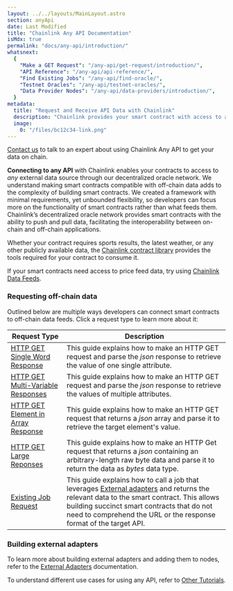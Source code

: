 ```yaml
---
layout: ../../layouts/MainLayout.astro
section: anyApi
date: Last Modified
title: "Chainlink Any API Documentation"
isMdx: true
permalink: "docs/any-api/introduction/"
whatsnext:
  {
    "Make a GET Request": "/any-api/get-request/introduction/",
    "API Reference": "/any-api/api-reference/",
    "Find Existing Jobs": "/any-api/find-oracle/",
    "Testnet Oracles": "/any-api/testnet-oracles/",
    "Data Provider Nodes": "/any-api/data-providers/introduction/",
  }
metadata:
  title: "Request and Receive API Data with Chainlink"
  description: "Chainlink provides your smart contract with access to any external API. Learn how to integration any API into your smart contract."
  image:
    0: "/files/bc12c34-link.png"
---
```



<Aside type="note" title="Talk to an expert">
  <a href="https://chain.link/contact?ref_id=AnyAPI">Contact us</a> to talk to an expert about using Chainlink Any API
  to get your data on chain.
</Aside>

**Connecting to any API** with Chainlink enables your contracts to access to _any_ external data source through our decentralized oracle network. We understand making smart contracts compatible with off-chain data adds to the complexity of building smart contracts. We created a framework with minimal requirements, yet unbounded flexibility, so developers can focus more on the functionality of smart contracts rather than what feeds them. Chainlink’s decentralized oracle network provides smart contracts with the ability to push and pull data, facilitating the interoperability between on-chain and off-chain applications.

Whether your contract requires sports results, the latest weather, or any other publicly available data, the [Chainlink contract library](https://github.com/smartcontractkit/chainlink/tree/master/contracts) provides the tools required for your contract to consume it.

<AnyApiCallout callout="prerequisites" />

<Aside type="note" title="Note on Price Feed Data">

If your smart contracts need access to price feed data, try using [Chainlink Data Feeds](/data-feeds/).

</Aside>

### Requesting off-chain data

Outlined below are multiple ways developers can connect smart contracts to off-chain data feeds. Click a request type to learn more about it:

| Request Type                                                                                 | Description                                                                                                                                                                                                                                                                                                         |
| -------------------------------------------------------------------------------------------- | ------------------------------------------------------------------------------------------------------------------------------------------------------------------------------------------------------------------------------------------------------------------------------------------------------------------- |
| [HTTP GET Single Word Response](/any-api/get-request/examples/single-word-response/)         | This guide explains how to make an HTTP GET request and parse the _json_ response to retrieve the value of one single attribute.                                                                                                                                                                                    |
| [HTTP GET Multi-Variable Responses](/any-api/get-request/examples/multi-variable-responses/) | This guide explains how to make an HTTP GET request and parse the _json_ response to retrieve the values of multiple attributes.                                                                                                                                                                                    |
| [HTTP GET Element in Array Response](/any-api/get-request/examples/array-response/)          | This guide explains how to make an HTTP GET request that returns a _json_ array and parse it to retrieve the target element's value.                                                                                                                                                                                |
| [HTTP GET Large Reponses](/any-api/get-request/examples/large-responses/)                    | This guide explains how to make an HTTP Get request that returns a _json_ containing an arbitrary-length raw byte data and parse it to return the data as _bytes_ data type.                                                                                                                                        |
| [Existing Job Request](/any-api/get-request/examples/existing-job-request/)                  | This guide explains how to call a job that leverages [External adapters](/chainlink-nodes/external-adapters/external-adapters/) and returns the relevant data to the smart contract. This allows building succinct smart contracts that do not need to comprehend the URL or the response format of the target API. |

### Building external adapters

To learn more about building external adapters and adding them to nodes, refer to the [External Adapters](/chainlink-nodes/external-adapters/external-adapters/) documentation.

To understand different use cases for using any API, refer to [Other Tutorials](/getting-started/other-tutorials/).
